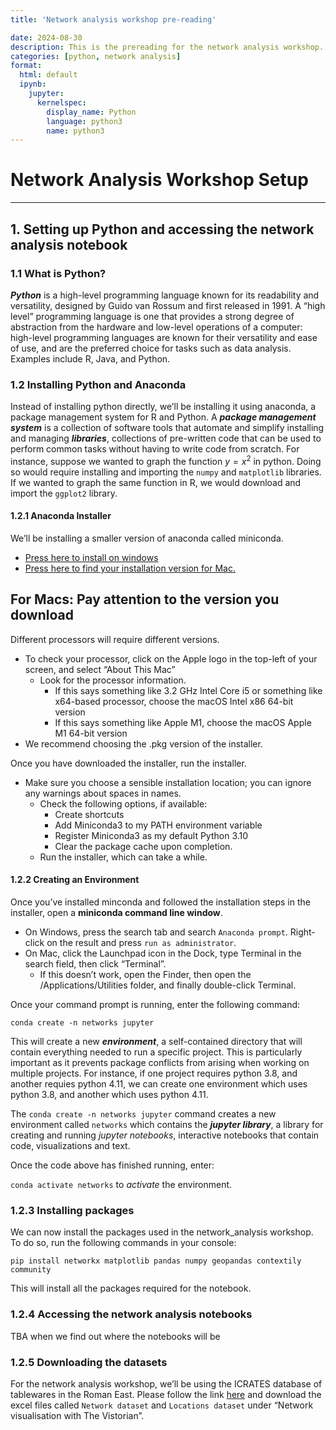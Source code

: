 ```yaml
---
title: 'Network analysis workshop pre-reading'

date: 2024-08-30
description: This is the prereading for the network analysis workshop.
categories: [python, network analysis]
format: 
  html: default
  ipynb:
    jupyter:
      kernelspec:
        display_name: Python
        language: python3
        name: python3
---
```


# Network Analysis Workshop Setup

---
## 1. Setting up Python and accessing the network analysis notebook

### 1.1 What is Python? 

***Python*** is a high-level programming language known for its readability and versatility, designed by Guido van Rossum and first released in 1991. A "high level" programming language is one that provides a strong degree of abstraction from the hardware and low-level operations of a computer: high-level programming languages are known for their versatility and ease of use, and are the preferred choice for tasks such as data analysis. Examples include R, Java, and Python.

### 1.2 Installing Python and Anaconda 

Instead of installing python directly, we'll be installing it using anaconda, a package management system for R and Python. A ***package management system*** is a collection of software tools that automate and simplify installing and managing ***libraries***, collections of pre-written code that can be used to perform common tasks without having to write code from scratch. For instance, suppose we wanted to graph the function $y=x^{2}$ in python. Doing so would require installing and importing the `numpy` and `matplotlib` libraries. If we wanted to graph the same function in R, we would download and import the `ggplot2` library. 

#### 1.2.1 Anaconda Installer

We'll be installing a smaller version of anaconda called miniconda. 

- [Press here to install on windows](https://repo.anaconda.com/miniconda/Miniconda3-latest-Windows-x86_64.exe)
- [Press here to find your installation version for Mac.](https://docs.anaconda.com/miniconda/)

::: {.callout-warning}
## For Macs: Pay attention to the version you download

Different processors will require different versions.

- To check your processor, click on the Apple logo in the top-left of your screen, and select "About This Mac"
  - Look for the processor information.
    - If this says something like 3.2 GHz Intel Core i5 or something like x64-based processor, choose the macOS Intel x86 64-bit version
    - If this says something like Apple M1, choose the macOS Apple M1 64-bit version
- We recommend choosing the .pkg version of the installer.
:::

Once you have downloaded the installer, run the installer.

- Make sure you choose a sensible installation location; you can ignore any warnings about spaces in names.
    - Check the following options, if available:
        - Create shortcuts
        - Add Miniconda3 to my PATH environment variable
        - Register Miniconda3 as my default Python 3.10
        - Clear the package cache upon completion.
    - Run the installer, which can take a while.

#### 1.2.2 Creating an Environment 

Once you've installed minconda and followed the installation steps in the installer, open a **miniconda command line window**. 

- On Windows, press the search tab and search `Anaconda prompt`. Right-click on the result and press `run as administrator`. 
- On Mac, click the Launchpad icon in the Dock, type Terminal in the search field, then click “Terminal”. 
    - If this doesn’t work, open the Finder, then open the /Applications/Utilities folder, and finally double-click Terminal.

Once your command prompt is running, enter the following command: 

`conda create -n networks jupyter`

This will create a new ***environment***, a self-contained directory that will contain everything needed to run a specific project. This is particularly important as it prevents package conflicts from arising when working on multiple projects. For instance, if one project requires python 3.8, and another requies python 4.11, we can create one environment which uses python 3.8, and another which uses python 4.11. 

The `conda create -n networks jupyter` command creates a new environment called `networks` which contains the ***jupyter library***, a library for creating and running *jupyter notebooks*, interactive notebooks that contain code, visualizations and text. 

Once the code above has finished running, enter:

`conda activate networks` to *activate* the environment. 

<!-- ![if the steps above were done correctly, on windows, you should see something like this.](images/image.png) -->

### 1.2.3 Installing packages

We can now install the packages used in the network_analysis workshop. To do so, run the following commands in your console:

`pip install networkx matplotlib pandas numpy geopandas contextily community`

This will install all the packages required for the notebook. 

### 1.2.4 Accessing the network analysis notebooks 

TBA when we find out where the notebooks will be 

### 1.2.5 Downloading the datasets

For the network analysis workshop, we'll be using the ICRATES database of tablewares in the Roman East. Please follow the link [here](https://archaeologicalnetworks.wordpress.com/) and download the excel files called `Network dataset` and `Locations dataset` under "Network visualisation with The Vistorian".
